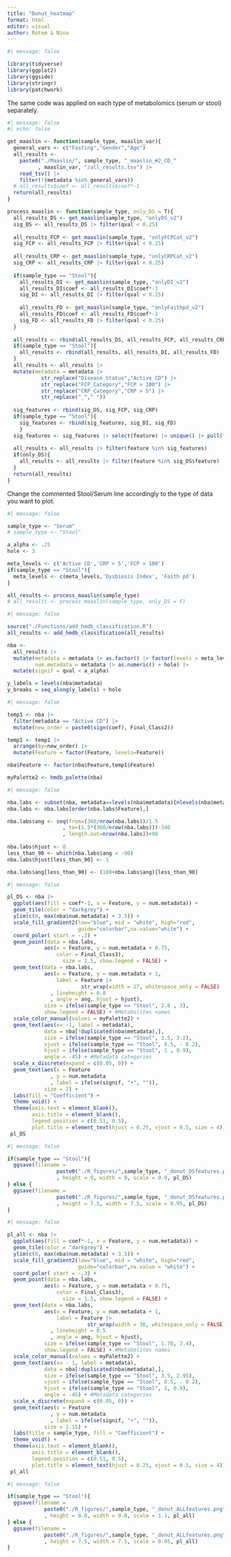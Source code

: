 ```yaml
---
title: "Donut_heatmap"
format: html
editor: visual
author: Rotem & Nina
---
```


```r
#| message: false

library(tidyverse)
library(ggplot2)
library(ggside)
library(stringr)
library(patchwork)
```

The same code was applied on each type of metabolomics (serum or stool) separately.

```r
#| message: false
#| echo: false

get_maaslin <- function(sample_type, maaslin_var){
  general_vars <- c("Fasting","Gender","Age")
  all_results <- 
    paste0("./Maaslin/", sample_type, "_maaslin_#2_CD_"
          , maaslin_var, "/all_results.tsv") |> 
    read_tsv() |> 
    filter(!(metadata %in% general_vars))
  # all_results$coef <- all_results$coef*-1
  return(all_results)
}

process_maaslin <- function(sample_type, only_DS = T){
  all_results_DS <- get_maaslin(sample_type, "onlyDS_v2")
  sig_DS <- all_results_DS |> filter(qval < 0.25)
  
  all_results_FCP <- get_maaslin(sample_type, "onlyFCPCat_v2")
  sig_FCP <- all_results_FCP |> filter(qval < 0.25)
  
  all_results_CRP <- get_maaslin(sample_type, "onlyCRPCat_v2")
  sig_CRP <- all_results_CRP |> filter(qval < 0.25)
  
  if(sample_type == "Stool"){
    all_results_DI <- get_maaslin(sample_type, "onlyDI_v2")
    all_results_DI$coef <- all_results_DI$coef*-1
    sig_DI <- all_results_DI |> filter(qval < 0.25)
    
    all_results_FD <- get_maaslin(sample_type, "onlyFaithpd_v2")
    all_results_FD$coef <- all_results_FD$coef*-1
    sig_FD <- all_results_FD |> filter(qval < 0.25)
  }
  
  all_results <- rbind(all_results_DS, all_results_FCP, all_results_CRP)
  if(sample_type == "Stool"){
    all_results <- rbind(all_results, all_results_DI, all_results_FD)
  }
  all_results <- all_results |> 
  mutate(metadata = metadata |> 
           str_replace("Disease_Status","Active CD") |> 
           str_replace("FCP_Category","FCP > 100") |> 
           str_replace("CRP_Category","CRP > 5") |> 
           str_replace("_"," "))
  
  sig_features <- rbind(sig_DS, sig_FCP, sig_CRP) 
  if(sample_type == "Stool"){
    sig_features <- rbind(sig_features, sig_DI, sig_FD)
    }
  sig_features <- sig_features |> select(feature) |> unique() |> pull(feature)
  
  all_results <- all_results |> filter(feature %in% sig_features)
  if(only_DS){
    all_results <- all_results |> filter(feature %in% sig_DS$feature)
  }
  return(all_results)
}
```

Change the commented Stool/Serum line accordingly to the type of data you want to plot.
```r
#| message: false

sample_type <- "Serum"
# sample_type <- "Stool"

a_alpha <- .25
hole <- 3

meta_levels <- c('Active CD','CRP > 5','FCP > 100')
if(sample_type == "Stool"){
  meta_levels <- c(meta_levels,'Dysbiosis Index', 'Faith pd')
}

all_results <- process_maaslin(sample_type)
# all_results <- process_maaslin(sample_type, only_DS = F)
```

```r
#| message: false

source("./Functions/add_hmdb_classification.R")
all_results <- add_hmdb_classification(all_results)

nba <- 
  all_results |> 
  mutate(metadata = metadata |> as.factor() |> factor(levels = meta_levels), 
         num.metadata = metadata |> as.numeric() + hole) |>
  mutate(signif = qval < a_alpha)

y_labels = levels(nba$metadata)
y_breaks = seq_along(y_labels) + hole

```

```r
#| message: false

temp1 <- nba |> 
  filter(metadata == "Active CD") |> 
  mutate(new_order = paste0(sign(coef), Final_Class2))

temp1 <- temp1 |> 
  arrange(by=new_order) |> 
  mutate(Feature = factor(Feature, levels=Feature))

nba$Feature <- factor(nba$Feature,temp1$Feature)

myPalette2 <- hmdb_palette(nba)
```

```r
#| message: false

nba.labs <- subset(nba, metadata==levels(nba$metadata)[nlevels(nba$metadata)])
nba.labs <- nba.labs[order(nba.labs$Feature),]

nba.labs$ang <- seq(from=(360/nrow(nba.labs))/1.5
                  , to=(1.5*(360/nrow(nba.labs)))-340
                  , length.out=nrow(nba.labs))+90
            
nba.labs$hjust <- 0
less_than_90 <- which(nba.labs$ang < -90)
nba.labs$hjust[less_than_90] <- 1

nba.labs$ang[less_than_90] <- (180+nba.labs$ang)[less_than_90]
```

```r
#| message: false

pl_DS <- nba |> 
  ggplot(aes(fill = coef*-1, x = Feature, y = num.metadata)) + 
  geom_tile(color = "darkgrey") +
  ylim(c(0, max(nba$num.metadata) + 3.5)) +
  scale_fill_gradient2(low="blue", mid = "white", high="red", 
                       guide="colorbar",na.value="white") + 
  coord_polar( start = -.3) +
  geom_point(data = nba.labs, 
            aes(x = Feature, y = num.metadata + 0.75, 
                color = Final_Class3), 
                  size = 1.5, show.legend = FALSE) +
  geom_text(data = nba.labs, 
            aes(x = Feature, y = num.metadata + 1, 
                label = Feature |> 
                        str_wrap(width = 27, whitespace_only = FALSE)
              , lineheight = 0.8  
              , angle = ang, hjust = hjust),
            size = ifelse(sample_type == "Stool", 2.8 , 3), 
            show.legend = FALSE) + #Metabolites names
  scale_color_manual(values = myPalette2) +
  geom_text(aes(x= -1, label = metadata), 
            data = nba[!duplicated(nba$metadata),], 
            size = ifelse(sample_type == "Stool", 3.5, 3.2), 
            vjust = ifelse(sample_type == "Stool", 0.5, - 0.2), 
            hjust = ifelse(sample_type == "Stool", 1 , 0.9), 
            angle = -45) + #Metadata categories
  scale_x_discrete(expand = c(0.05, 0)) +
  geom_text(aes(x = Feature
              , y = num.metadata
              , label = ifelse(signif, "•", "")), 
            size = 2) + 
  labs(fill = "Coefficient") +
  theme_void() +
  theme(axis.text = element_blank(),
        axis.title = element_blank(), 
        legend.position = c(0.51, 0.5),
        plot.title = element_text(hjust = 0.25, vjust = 0.5, size = 4))
 pl_DS
```

```r
#| message: false

if(sample_type == "Stool"){
  ggsave(filename = 
                paste0("./R_figures/",sample_type, "_donut_DSfeatures.png")
                , height = 9, width = 9, scale = 0.9, pl_DS)
} else {
  ggsave(filename = 
                paste0("./R_figures/",sample_type, "_donut_DSfeatures.png")
                , height = 7.5, width = 7.5, scale = 0.95, pl_DS)
}
```

```r
#| message: false

pl_all <- nba |> 
  ggplot(aes(fill = coef*-1, x = Feature, y = num.metadata)) + 
  geom_tile(color = "darkgrey") +
  ylim(c(0, max(nba$num.metadata) + 3.5)) +
  scale_fill_gradient2(low="blue", mid = "white", high="red", 
                       guide="colorbar",na.value = "white") + 
  coord_polar( start = -.3) +
  geom_point(data = nba.labs, 
            aes(x = Feature, y = num.metadata + 0.75, 
                color = Final_Class3), 
                  size = 1.5, show.legend = FALSE) +
  geom_text(data = nba.labs, 
            aes(x = Feature, y = num.metadata + 1, 
                label = Feature |> 
                          str_wrap(width = 30, whitespace_only = FALSE)
              , lineheight = 0.5
              , angle = ang, hjust = hjust),
            size = ifelse(sample_type == "Stool", 1.78, 2.4), 
            show.legend = FALSE) + #Metabolites names
  scale_color_manual(values = myPalette2) +
  geom_text(aes(x= - 1, label = metadata),
            data = nba[!duplicated(nba$metadata),], 
            size = ifelse(sample_type == "Stool", 3.5, 2.95), 
            vjust = ifelse(sample_type == "Stool", 0.5, - 0.2), 
            hjust = ifelse(sample_type == "Stool", 1, 0.9), 
            angle = -45) + #Metadata categories
  scale_x_discrete(expand = c(0.05, 0)) +
  geom_text(aes(x = Feature
              , y = num.metadata
              , label = ifelse(signif, "+", "")), 
            size = 1.15) + 
  labs(title = sample_type, fill = "Coefficient") +
  theme_void() +
  theme(axis.text = element_blank(),
        axis.title = element_blank(), 
        legend.position = c(0.51, 0.5),
        plot.title = element_text(hjust = 0.25, vjust = 0.5, size = 4))
 pl_all
```

```r
#| message: false

if(sample_type == "Stool"){
  ggsave(filename = 
            paste0("./R_figures/",sample_type, "_donut_ALLfeatures.png")
            , height = 9.8, width = 9.8, scale = 1.1, pl_all)
} else {
  ggsave(filename = 
            paste0("./R_figures/",sample_type, "_donut_ALLfeatures.png")
            , height = 7.5, width = 7.5, scale = 0.95, pl_all)
}
```
